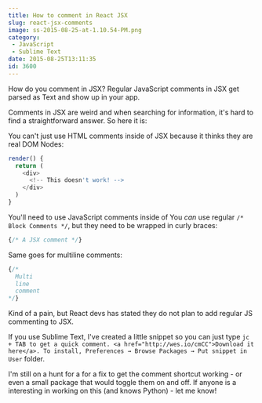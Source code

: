 ```yaml
---
title: How to comment in React JSX
slug: react-jsx-comments
image: ss-2015-08-25-at-1.10.54-PM.png
category:
 - JavaScript
 - Sublime Text
date: 2015-08-25T13:11:35
id: 3600
---
```


How do you comment in JSX? Regular JavaScript comments in JSX get parsed as Text and show up in your app.

Comments in JSX are weird and when searching for information, it's hard to find a straightforward answer. So here it is:

You can't just use HTML comments inside of JSX because it thinks they are real DOM Nodes:


```js
render() {
  return (
    <div>
      <!-- This doesn't work! -->
    </div>
  )
}

```

You'll need to use JavaScript comments inside of 
You <em>can</em> use regular `/* Block Comments */`, but they need to be wrapped in curly braces:


```js
{/* A JSX comment */}

```

Same goes for multiline comments:


```js
{/* 
  Multi
  line
  comment
*/}  

```

Kind of a pain, but React devs has stated they do not plan to add regular JS commenting to JSX.

If you use Sublime Text, I've created a little snippet so you can just type `jc + TAB to get a quick comment. <a href="http://wes.io/cmCC">Download it here</a>. To install, Preferences → Browse Packages → Put snippet in User` folder.

I'm still on a hunt for a for a fix to get the comment shortcut working - or even a small package that would toggle them on and off. If anyone is a interesting in working on this (and knows Python) - let me know!